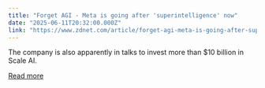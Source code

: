 ```yaml
---
title: "Forget AGI - Meta is going after 'superintelligence' now"
date: "2025-06-11T20:32:00.000Z"
link: "https://www.zdnet.com/article/forget-agi-meta-is-going-after-superintelligence-now/"
---
```


The company is also apparently in talks to invest more than $10 billion in Scale AI.

[Read more](https://www.zdnet.com/article/forget-agi-meta-is-going-after-superintelligence-now/)
